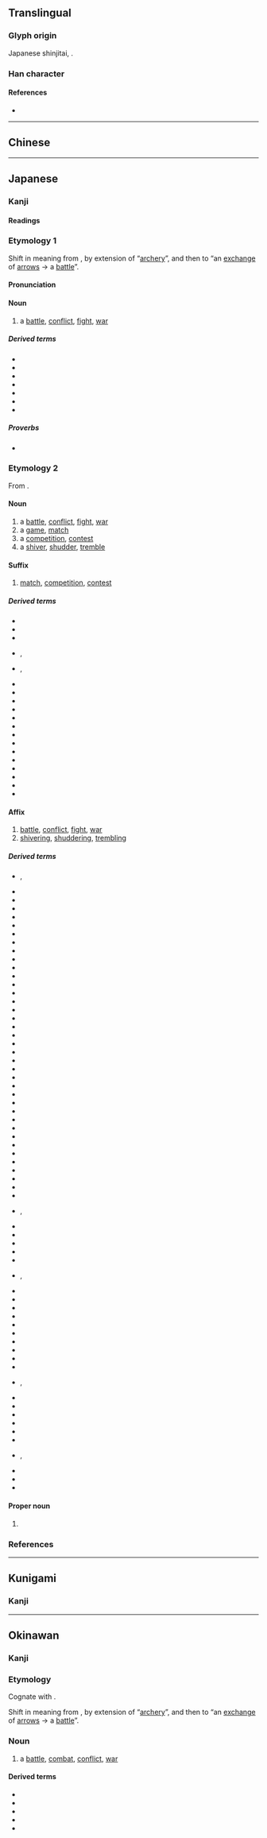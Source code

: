 {{also|戰|战}}
{{character info/new}}
==Translingual==
{{Han simplified forms|戰|戦|战}}

===Glyph origin===
Japanese shinjitai, {{Han simp|戰|f=單|t=単|nocap=1}}.

===Han character===
{{Han char|rn=62|rad=戈|as=09|sn=13|four=93450|canj=FJI|ids=⿰単戈}}

====References====
* {{Han ref|kx=0413.241|dkj=11631|dj=0756.230|hdz=21409.041|uh=6226}}

----

==Chinese==
{{zh-see|戰|v}}

----

==Japanese==
{{ja-kanji forms|戦|戰}}

===Kanji===
{{ja-kanji|grade=4|rs=戈08|kyu=戰}}

====Readings====
{{ja-readings
|goon=せん
|kanon=せん
|kun=いくさ-, たたか-う<たたか-ふ, たたか-い<たたか-ひ, おのの-き<をのの-き, おのの-く<をのの-く, そよ-ぎ, そよ-ぐ, そよ-がす, わなな-く
}}

===Etymology 1===
{{ja-kanjitab|いくさ|yomi=kun}}

Shift in meaning from {{m|ja|軍|tr=ikusa||[[soldier]], [[army]]}}, by extension of “[[archery]]”, and then to “an [[exchange]] of [[arrow]]s → a [[battle]]”.

====Pronunciation====
{{ja-pron|いくさ|yomi=kun|acc=3|acc2=0|acc_ref=DJR,SMK2,ZAJ|acc2_ref=DJR}}

====Noun====
{{ja-noun|kyu=戰|いくさ}}

# {{lb|ja|archaic|sort=いくさ}} a [[battle]], [[conflict]], [[fight#Noun|fight]], [[war]]
#: {{synonyms|ja|合戦|tr=gassen|攻戦|tr2=kōsen|戦争|tr3=sensō|戦い|tr4=tatakai}}

=====Derived terms=====
{{der-top}}
* {{ja-r|歌 戦|うた いくさ}}
* {{ja-r|勝ち戦|かち-いくさ}}
* {{ja-r|竹釘 戦|たけくぎ いくさ}}
* {{ja-r|弔い戦|とむらい いくさ}}
* {{ja-r|一 戦|ひと いくさ}}
* {{ja-r|負け戦|まけ-いくさ}}
* {{ja-r|私 戦|わたくし いくさ}}
{{der-bottom}}

=====Proverbs=====
* {{ja-r|戦 を 見て 矢 を 矧ぐ|いくさ を みて や を はぐ|lit=[[fletch]]ing an [[arrow]] while [[see]]ing a [[battle]]}}

===Etymology 2===
{{ja-kanjitab|yomi=o|せん}}

From {{bor|ja|ltc|sort=せん|-}} {{ltc-l|戰}}.

====Noun====
{{ja-noun|せん}}

# a [[battle]], [[conflict]], [[fight#Noun|fight]], [[war]]
# a [[game]], [[match]]
# a [[competition]], [[contest]]
# a [[shiver#Noun|shiver]], [[shudder]], [[tremble#Noun|tremble]]

====Suffix====
{{ja-pos|suffix|kyu=戰|せん}}

# {{lb|ja|sort=せん|especially in|_|sports}} [[match]], [[competition]], [[contest]]

=====Derived terms=====
{{der-top3}}
* {{ja-r|オープン戦|オープン-せん}}
* {{ja-r|延長%戦|えんちょう%せん}}
* {{ja-r|局所%戦|きょくしょ%-せん}}
* {{ja-r|慶早%戦|^けい-^そう%-せん}}, {{ja-r|早慶%-戦|^そう-^けい%-せん|Waseda-Keiō match}}
* {{ja-r|劇戦|げきせん|rom=-}}, {{ja-r|激戦|げきせん}}
* {{ja-r|後半%戦|こうはん%-せん}}
* {{ja-r|交流%戦|こうりゅう%-せん}}
* {{ja-r|持久%戦|じきゅう%-せん}}
* {{ja-r|終盤%戦|しゅうばん%-せん|[[endgame]]}}
* {{ja-r|選挙%戦|せんきょ%-せん}}
* {{ja-r|前半%戦|ぜんはん%-せん}}
* {{ja-r|争奪%戦|そうだつ%せん}}
* {{ja-r|タイトル戦|タイトル-せん}}
* {{ja-r|打撃%戦|だげき%-せん}}
* {{ja-r|投手%戦|とうしゅ%-せん}}
* {{ja-r|貧打%戦|ひんだ%-せん}}
* {{ja-r|凡戦|ぼんせん}}
* {{ja-r|乱打%戦|らんだ%-せん|[[slugfest]]}}
* {{ja-r|リーグ戦|リーグ-せん}}
{{der-bottom}}

====Affix====
{{ja-pos|affix|kyu=戰|せん}}

# [[battle]], [[conflict]], [[fight#Noun|fight]], [[war]]
# [[shiver]]ing, [[shudder#Verb|shuddering]], [[tremble|trembling]]

=====Derived terms=====
{{der-top3}}
* {{ja-r|戦戦|せんせん|rom=-}}, {{ja-r|戦々|せんせん}}
* {{ja-r|戦意|せんい|[[fighting]] [[spirit]]}}
* {{ja-r|戦役|せんえき}}
* {{ja-r|戦禍|せんか|war [[damage]]}}
* {{ja-r|戦技|せんぎ}}
* {{ja-r|戦記|せんき|war [[chronicle]]}}
* {{ja-r|戦況|せんきょう|war [[situation]]}}
* {{ja-r|戦勲|せんくん}}
* {{ja-r|戦訓|せんくん}}
* {{ja-r|戦鼓|せんこ}}
* {{ja-r|戦功|せんこう}}
* {{ja-r|戦国|せんごく}}
* {{ja-r|戦債|せんさい}}
* {{ja-r|戦事|せんじ}}
* {{ja-r|戦士|せんし|[[soldier]]}}
* {{ja-r|戦車|せんしゃ|[[tank]]}}
* {{ja-r|戦術|せんじゅつ|[[tactic]], [[tactics]]}}
* {{ja-r|戦書|せんしょ}}
* {{ja-r|戦勝|せんしょう|[[victory]], [[triumph]]}}
* {{ja-r|戦場|せんじょう|[[battlefield]]}}
* {{ja-r|戦陣|せんじん}}
* {{ja-r|戦勢|せんせい}}
* {{ja-r|戦前|せんぜん|[[pre-war]]}}
* {{ja-r|戦線|せんせん|[[frontline]]}}
* {{ja-r|戦争|せんそう|[[war]]}}
* {{ja-r|戦隊|せんたい|[[military]] [[squadron]]}}
* {{ja-r|戦闘|せんとう|[[battle]], [[combat]]}}
* {{ja-r|戦亡|せんぼう}}
* {{ja-r|戦法|せんぽう|[[tactic]]}}
* {{ja-r|戦袍|せんぽう}}
* {{ja-r|戦没|せんぼつ|death in war}}
* {{ja-r|戦友|せんゆう}}
* {{ja-r|戦慄|せんりつ|[[shudder]]}}
* {{ja-r|戦略|せんりゃく|[[strategy]]}}
* {{ja-r|一戦|いっせん}}
* {{ja-r|鏖戦|おうせん}}
* {{ja-r|外戦|がいせん}}
* {{ja-r|海戦|かいせん}}
* {{ja-r|火戦|かせん}}, {{ja-r|火兵%戦|かへい%せん}}
* {{ja-r|合戦|かっせん}}
* {{ja-r|酣戦|かんせん}}
* {{ja-r|擬戦|ぎせん}}
* {{ja-r|騎戦|きせん}}
* {{ja-r|休戦|きゅうせん|[[truce]]}}
* {{ja-r|空戦|くうせん}}, {{ja-r|空中%戦|くうちゅう%せん|air battle}}
* {{ja-r|継戦|けいせん}}
* {{ja-r|故戦|こせん}}
* {{ja-r|作戦|さくせん|[[military]] [[operation]]}}
* {{ja-r|死戦|しせん}}
* {{ja-r|私戦|しせん}}
* {{ja-r|守戦|しゅせん}}
* {{ja-r|小戦|しょうせん}}
* {{ja-r|消耗%戦|しょうもう%せん}}
* {{ja-r|水戦|すいせん}}
* {{ja-r|正戦|せいせん}}
* {{ja-r|ゼロ戦|^ゼロせん}}, {{ja-r|零戦|^れいせん}}
* {{ja-r|前哨%戦|ぜんしょう%せん}}
* {{ja-r|地上%戦|ちじょう%-せん}}
* {{ja-r|長期%戦|ちょうき%-せん}}
* {{ja-r|内戦|ないせん}}
* {{ja-r|難戦|なんせん}}
* {{ja-r|搏戦|はくせん}}
* {{ja-r|白戦|はくせん}}, {{ja-r|白兵%戦|はくへい%せん}}
* {{ja-r|紛戦|ふんせん}}
* {{ja-r|防衛%戦|ぼうえい%-せん}}
* {{ja-r|立体%戦|りったい%-せん}}
{{der-bottom}}

====Proper noun====
{{ja-pos|proper|kyu=戰|せん}}

# {{surname|lang=ja|A=a|nodot=1|sort=-}}

===References===
<references/>

----

==Kunigami==

===Kanji===
{{head|xug|Han characters}}
{{ja-readings
|kun=[[たたﾟーか゚ん]] ([[戦ん]], thatākan)
}}

----

==Okinawan==

===Kanji===
{{head|ryu|Han characters}}
{{ja-readings
|kun=[[いくさ]] (ikusa), [[たたかゆん]] ([[戦ゆん]], tatakayun)
}}

===Etymology===
Cognate with {{cog|ja|戦|tr=ikusa}}.

Shift in meaning from {{m|ryu|軍|tr=ikusa||[[soldier]], [[army]]}}, by extension of “[[archery]]”, and then to “an [[exchange]] of [[arrow]]s → a [[battle]]”.

===Noun===
{{head|ryu|noun|[[shinjitai]] kanji, [[kyūjitai]] kanji|戰|hiragana|いくさ|romaji|ikusa|sort=いくさ}}

# a [[battle]], [[combat]], [[conflict]], [[war]]

====Derived terms====
{{der-top}}
* {{m|ryu|戦後|tr=ikusaatu||[[postwar]], [[after]] the [[war]]; ''especially'', after [[World War II]]}}
* {{m|ryu|戦道具|tr=ikusa dōgu||[[instrument]] of [[war]], [[tool]] of war}}
* {{m|ryu|戦世|tr=ikusayū||[[war-torn]] [[era]]}}
* {{m|ryu|勝ち戦|tr=kachi-ikusa||[[victory]]}}
* {{m|ryu|負き戦|tr=maki-ikusa||[[defeat]]}}
{{der-bottom}}

{{c|ryu|War|sort=いくさ}}